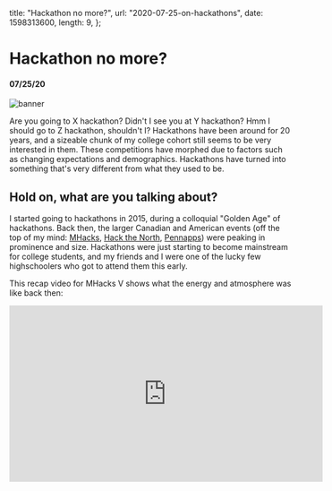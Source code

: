   title: "Hackathon no more?",
  url: "2020-07-25-on-hackathons",
  date: 1598313600,
  length: 9,
};

# Hackathon no more?

#### 07/25/20

![banner](/images/2020-07-25-on-hackathons/banner.jpg)

Are you going to X hackathon? Didn't I see you at Y hackathon? Hmm I should go to Z hackathon, shouldn't I? Hackathons have been around for 20 years, and a sizeable chunk of my college cohort still seems to be very interested in them. These competitions have morphed due to factors such as changing expectations and demographics. Hackathons have turned into something that's very different from what they used to be.

## Hold on, what are you talking about?

I started going to hackathons in 2015, during a colloquial "Golden Age" of hackathons. Back then, the larger Canadian and American events (off the top of my mind: [MHacks](https://mhacks.org/), [Hack the North](https://hackthenorth.com/), [Pennapps](http://pennapps.com/)) were peaking in prominence and size. Hackathons were just starting to become mainstream for college students, and my friends and I were one of the lucky few highschoolers who got to attend them this early.

This recap video for MHacks V shows what the energy and atmosphere was like back then:

<div style={{ position: "relative", paddingBottom: "56.25%", height: 0 }}>
  <iframe
    width="560"
    height="315"
    src="https://www.youtube.com/embed/uDO84SNu-oI"
    frameBorder="0"
    style={{
      position: "absolute",
      top: 0,
      left: 0,
      width: "100%",
      height: "100%",
    }}
    allowfullscreen
  />
</div>

#

My favorite hackathon memories were all made during those first few years. Most people were attending these events for their first time, gathering to create a community that was distinguished by genuine creativity and a curiosity to learn. People came in without the goal of winning; a huge number of participants made teams and ideas on the spot, and were always down to pivot so as to maximize the fun and learning they woulve have at these weekends. Almost every finalist project had a totally unique idea and implementation. And there were tons of projects that were made just to crack a joke and have a good time:

- AR voice ML Ninjustsu [battle simulator](https://devpost.com/software/ar-voice-control-and-ml-hand-sign-ninjutsu-battle-simulator)
- Google Home Mini made from a [raspberry donut](https://devpost.com/software/timbit-home-oiuba7) (yes, I made it!)
- [Sunlight 2.0](https://devpost.com/software/sunlight-2-0-1ifte8)
- [Burrito machine](https://devpost.com/software/daburrito)
- See the world through [an intestine](http://www.jhclaura.com/peep-rack/)
- The list goes [on](https://stupidhackathon.com/) and [on](https://terriblehack.website/f2016) and [on](https://terriblehack.website/f2017)...

And hackathons were not just competitions; they were social galas. People came in, dressed in dinosaur and astronaut costumes, feeling fully welcomed within a special culture that valued uniqueness and individual wackiness. Hackathons were gaining in momentum and energy: organizers managed to come up with ever more creative events (starting traditions such as spicy noodle challenges, bubble tea tables, and karaoke), and company sponsorships were skyrocketing. This was when some events got large enough to rent entire football stadiums and venues for the first and last time. Here, I got to meet the most unique and interesting people of my hackathon career. It was a great time.

![cd hack project](/images/2020-07-25-on-hackathons/cd_hack.JPG)
_A cool hardware hack that etched content onto CDs_

Having this baseline in mind, we can see that our current events are a far cry from what they used to be.

## Ok, how have they changed?

When you go to a hackthon these days, you will feel that something is off. The event just doesn't feel like a haven for creativity, building and bonding. In general, I think the broader hackathon world is facing these issues:

1. **Company presence dominates the hackathon**: Hackathons are not for-profit events. In order to survive, they must use a combination of company sponsorships, venue bursaries and food services partners to make the event possible. Naturally, this means that companies can sponsor prizes to get their name and product on people's minds. As these events grew more prominent over time, companies competed with each other to up the ante in terms of the number and dollar value of their prizes. The event starts to feel like a job fair x company challenge.

2. **People prioritize to maximize winnings**: By maximizing winnings, this refers to trying to get as much prize money and free Google Home devices as possible. The enticing sponsored prizes attracts people who come to hackathons for the wrong reason. Teams gun to tick as many boxes as possible by using an API or service just so they can qualify for a special prize. People now start their ideation sessions with prompts like "What idea will get us X, Y, and Z prizes?" instead of "What am I curious about, and what do I want to learn and build on?".

3. **The spirit of hackathons gets lost**: People are now prioritizing their projects for the dollar value of prizes and the clout of awards. There is a trend where more and more attendees no longer come in to learn and make memories. Teams are now arriving to hackathons fully formed, with an idea in hand, and a checklist of the prizes they want to win. It becomes a regular occurence to see teams building in buzzword spaces (ie "We're making Uber but with crypto and AR and also ML") and ripping off older projects that have won in the past. Projects start becoming repetitive and people stop being inspired on demo day. We see much fewer projects that are fun, novel, and high-risk. Ever seen one of these projects before? (hint: I've personally seen more than 5 of each)

- [smart garbage bin](https://devpost.com/software/search?query=smart+garbage) that uses computer vision to sort your trash
- automated plant [irrigation systems](https://devpost.com/software/search?query=irrigation)
- facial recognition [door lock](https://devpost.com/software/search?query=face+door+lock)
- fridges with cameras that [tell you what's inside them](https://devpost.com/software/search?query=fridge+camera)

4. **No more excitement**: Once a rare group, veterans now dominate these events. These people have attended over 5 hackathons, and already know the ins and outs of these outings. People arrive, skip the opening ceremony, get the company swag, and start working on their hashed-out project idea. The novelty of these events has worn off, and attendees overall seem less excited, engaged and outgoing. Moreover, the original organizers of the most popular events have already moved on, leaving behind stewardship teams. It takes a much smaller activation energy to continue an event than to start it from scratch.

5. **Event saturation**: Hackathons used to be a rarity, happening once every few months in Toronto. In 2019, we had around 10 going on each month, just in Toronto. Although it's great for making these events more accessible than ever, there seems to be so many hackathons that they divert a lot of the resources and attention that large events used to get. Companies are now way more reluctant to support local hackathons, and a general downsizing is occuring across the board.

With the advent of the Covid19 pandemic, even the in-person aspect (where memories are made!) has been taken away.

As someone who has made lifelong memories from attending over 40 hackathons, I'm saddened to see such an awesome opportunity decay to a state like this. The factors at play seem to be inevitable feedback loops, so I'm not too optimistic about the state of hackathons in the future.

## What's next

I'm pretty certain that hackathons as we knew it are going to be die for good. Prepare to say goodbye to most of the large, extravagent events that you see on [old youtube](https://www.youtube.com/watch?v=FcZhyLZlIA8). Grab those fidget spinners and little swag trinkets while you can, because it looks like companies are already starting to realize that throwing money to promotions and sponsor prizes usually does not do much to promote their sales or talent pool.

On the other hand, the downfall of hackathons may help retire the mindset of building short term and building for show. I think we'll see a rise in the more sustainable model of creating usable products for users that have real impact. During the pandemic I have already noticed a sharp increase in interest towards longer term ventures such as MVP labs, monthlong hackathons, and communal living arrangements / hackerhouses. Having done all those recently, I can say for sure that I've learned a lot more, made better memories, and built more meaningful relationships than I have during my past 3 years of attending hackathons. Some of the most proming projects, such as [Gather Town](https://gather.town/), [Fractal](/blog/2020-10-03-startups), [LiPoker](https://lipoker.io/), and [Dark Forest](https://zkga.me/) were all spawned from these events over the past year.

<center>
  <img src="/images/2020-07-25-on-hackathons/school2.gif" alt="school 2.0" />
</center>

_If you're looking to make friendships and great memories, there are other things
that are better for that_

If you were considering attending a hackathon, I'd still recommend you do them if you've never done them before. It's a totally unique situation where you get to build whatever, however, without needing to worry about the restrictions of real life. And there are still great moments to meet cool builders. I would warn against doing them repeatedly, since there is a diminishing return in terms of new experiences. As someone who is a lot more disenchanted from hackathons since the glory days, I would recommend you to look to participating in communal living arrangments and building [longer-term](/projects/noisy) personal projects. The world is big and there are many cooler things to do than hackathons these days!

Sincerely,

An ex hackathoner
